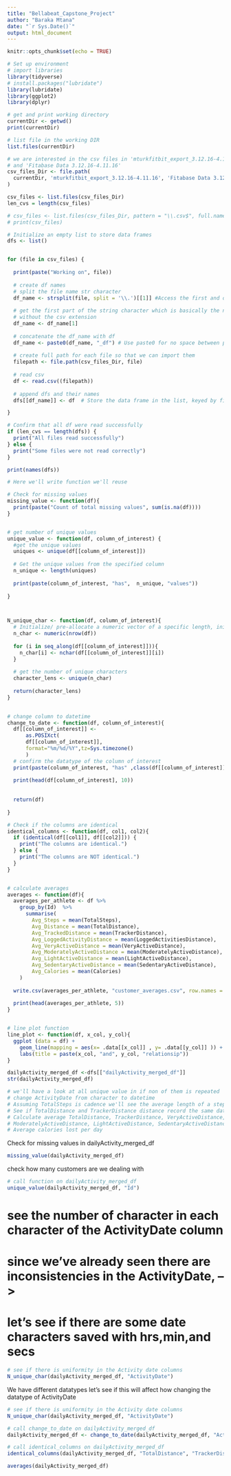 ```yaml
---
title: "Bellabeat_Capstone_Project"
author: "Baraka Mtana"
date: "`r Sys.Date()`"
output: html_document
---
```



```r
knitr::opts_chunk$set(echo = TRUE)
```

```r
# Set up environment
# import libraries
library(tidyverse)
# install.packages("lubridate")
library(lubridate)
library(ggplot2)
library(dplyr)

```


```r
# get and print working directory
currentDir <- getwd() 
print(currentDir)

# list file in the working DIR
list.files(currentDir)

# we are interested in the csv files in 'mturkfitbit_export_3.12.16-4.11.16'
# and 'Fitabase Data 3.12.16-4.11.16'
csv_files_Dir <- file.path(
  currentDir, 'mturkfitbit_export_3.12.16-4.11.16', 'Fitabase Data 3.12.16-4.11.16'
)

csv_files <- list.files(csv_files_Dir)
len_cvs = length(csv_files)

# csv_files <- list.files(csv_files_Dir, pattern = "\\.csv$", full.names = TRUE)
# print(csv_files)
```


```r
# Initialize an empty list to store data frames
dfs <- list()


for (file in csv_files) {
  
  print(paste("Working on", file))
  
  # create df names
  # split the file name str character
  df_name <- strsplit(file, split = '\\.')[[1]] #Access the first and only string
  
  # get the first part of the string character which is basically the name 
  # without the csv extension
  df_name <- df_name[1]
  
  # concatenate the df_name with df
  df_name <- paste0(df_name, "_df") # Use paste0 for no space between parts
  
  # create full path for each file so that we can import them
  filepath <- file.path(csv_files_Dir, file)
  
  # read csv 
  df <- read.csv((filepath))
  
  # append dfs and their names
  dfs[[df_name]] <- df  # Store the data frame in the list, keyed by file path

}
```


```r
# Confirm that all df were read successfully
if (len_cvs == length(dfs)) {
  print("All files read successfully")
} else {
  print("Some files were not read correctly")
}

```
```r
print(names(dfs))
```


```r
# Here we'll write function we'll reuse

# Check for missing values
missing_value <- function(df){
  print(paste("Count of total missing values", sum(is.na(df))))
}


# get number of unique values
unique_value <- function(df, column_of_interest) {
  #get the unique values
  uniques <- unique(df[[column_of_interest]])
  
  # Get the unique values from the specified column
  n_unique <- length(uniques)
  
  print(paste(column_of_interest, "has",  n_unique, "values"))
  
}



N_unique_char <- function(df, column_of_interest){
  # Initialize/ pre-allocate a numeric vector of a specific length, initialized with   zeros
  n_char <- numeric(nrow(df)) 
  
  for (i in seq_along(df[[column_of_interest]])){
    n_char[i] <- nchar(df[[column_of_interest]][i])
  }
  
  # get the number of unique characters
  character_lens <- unique(n_char)
  
  return(character_lens)
}
  

# change column to datetime
change_to_date <- function(df, column_of_interest){
  df[[column_of_interest]] <- 
      as.POSIXct(
      df[[column_of_interest]],
      format="%m/%d/%Y",tz=Sys.timezone()
      )
  # confirm the datatype of the column of interest
  print(paste(column_of_interest, "has" ,class(df[[column_of_interest]]) , "datatype"))
  
  print(head(df[column_of_interest], 10))
  
  
  return(df)
  
}

# Check if the columns are identical
identical_columns <- function(df, col1, col2){
  if (identical(df[[col1]], df[[col2]])) {
    print("The columns are identical.")
  } else {
    print("The columns are NOT identical.")
  } 
}


# calculate averages
averages <- function(df){
  averages_per_athlete <- df %>%
    group_by(Id)  %>%
      summarise(
        Avg_Steps = mean(TotalSteps),
        Avg_Distance = mean(TotalDistance),
        Avg_TrackedDistance = mean(TrackerDistance),
        Avg_LoggedActivityDistance = mean(LoggedActivitiesDistance),
        Avg_VeryActiveDistance = mean(VeryActiveDistance),
        Avg_ModeratelyActiveDistance = mean(ModeratelyActiveDistance),
        Avg_LightActiveDistance = mean(LightActiveDistance),
        Avg_SedentaryActiveDistance = mean(SedentaryActiveDistance),
        Avg_Calories = mean(Calories)
    )
  
  write.csv(averages_per_athlete, "customer_averages.csv", row.names = FALSE)
  
  print(head(averages_per_athlete, 5))
}


# line plot function 
line_plot <- function(df, x_col, y_col){
  ggplot (data = df) +
    geom_line(mapping = aes(x= .data[[x_col]] , y= .data[[y_col]] )) +
    labs(title = paste(x_col, "and", y_col, "relationsip"))
}

```



```r
dailyActivity_merged_df <-dfs[["dailyActivity_merged_df"]]
str(dailyActivity_merged_df)

# we'll have a look at all unique value in if non of them is repeated
# change ActivityDate from character to datetime
# Assuming TotalSteps is cadence we'll see the average length of a step per person
# See if TotalDistance and TrackerDistance distance record the same data
# Calculate average TotalDistance, TrackerDistance, VeryActiveDistance, 
# ModeratelyActiveDistance, LightActiveDistance, SedentaryActiveDistance,
# Average calories lost per day
```

Check for missing values in dailyActivity_merged_df
```r
missing_value(dailyActivity_merged_df)
```

check how many customers are we dealing with
```r
# call function on dailyActivity_merged_df
unique_value(dailyActivity_merged_df, "Id")
```

# see the number of character in each character of the ActivityDate column 
# since we've already seen there are inconsistencies in the ActivityDate, -->
# let's see if there are some date characters saved with hrs,min,and secs

```r
# see if there is uniformity in the Activity date columns
N_unique_char(dailyActivity_merged_df, "ActivityDate")
```
We have different datatypes let's see if this will affect how changing the datatype of ActivityDate

```r
# see if there is uniformity in the Activity date columns
N_unique_char(dailyActivity_merged_df, "ActivityDate")
```

```r
# call change_to_date on dailyActivity_merged_df
dailyActivity_merged_df <- change_to_date(dailyActivity_merged_df, "ActivityDate")
```

```r
# call identical_columns on dailyActivity_merged_df
identical_columns(dailyActivity_merged_df, "TotalDistance", "TrackerDistance" )
```

```r
averages(dailyActivity_merged_df)
```







